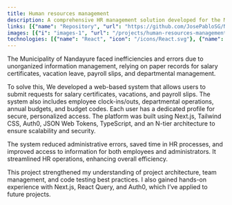 ```yaml
---
title: Human resources management
description: A comprehensive HR management solution developed for the Municipality of Nandayure, Costa Rica. Built as a graduation project for the National University of Costa Rica.
links: [{"name": "Repository", "url": "https://github.com/JosePabloSG/NandayureFrontend"}]
images: [{"i": "images-1", "url": "/projects/human-resources-management/images-1.png"},{"i": "images-2", "url": "/projects/human-resources-management/images-2.png"},{"i": "images-3", "url": "/projects/human-resources-management/img-3.PNG"},{"i": "images-4", "url": "/projects/human-resources-management/images-4.png"},{"i": "images-5", "url": "/projects/human-resources-management/images-5.png"}]
technologies: [{"name": "React", "icon": "/icons/React.svg"}, {"name": "Next.js", "icon": "/icons/Nextjs.svg"}, {"name": "TypeScript", "icon": "/icons/Typescript.svg"}, {"name": "Tailwind CSS", "icon": "/icons/Tailwindcss.svg"}, {"name": "Json Web Tokens", "icon": "/icons/Jwt.svg"}, {"name": "EsLint", "icon": "/icons/Eslint.svg"}, {"name": "Zod", "icon": "/icons/Zod.svg"},{"name": "Tanstack Query", "icon": "/icons/tanstack.svg"}, {"name": "Zustand", "icon": "/icons/Zustand.svg"}]
---
```

The Municipality of Nandayure faced inefficiencies and errors due to unorganized information management, relying on paper records for salary certificates, vacation leave, payroll slips, and departmental management.

To solve this, We developed a web-based system that allows users to submit requests for salary certificates, vacations, and payroll slips. The system also includes employee clock-ins/outs, departmental operations, annual budgets, and budget codes. Each user has a dedicated profile for secure, personalized access. The platform was built using Next.js, Tailwind CSS, Auth0, JSON Web Tokens, TypeScript, and an N-tier architecture to ensure scalability and security.

The system reduced administrative errors, saved time in HR processes, and improved access to information for both employees and administrators. It streamlined HR operations, enhancing overall efficiency.

This project strengthened my understanding of project architecture, team management, and code testing best practices. I also gained hands-on experience with Next.js, React Query, and Auth0, which I’ve applied to future projects.